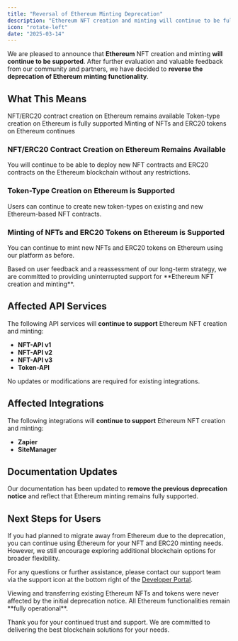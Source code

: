 ```yaml
---
title: "Reversal of Ethereum Minting Deprecation"
description: "Ethereum NFT creation and minting will continue to be fully supported"
icon: "rotate-left"
date: "2025-03-14"
---
```


We are pleased to announce that **Ethereum** NFT creation and minting **will continue to be supported**. After further evaluation and valuable feedback from our community and partners, we have decided to **reverse the deprecation of Ethereum minting functionality**.

## What This Means

<CardGroup cols={3}>
  <Card title="Contract Creation" icon="file-contract">
    NFT/ERC20 contract creation on Ethereum remains available
  </Card>
  
  <Card title="Token Types" icon="layer-group">
    Token-type creation on Ethereum is fully supported
  </Card>
  
  <Card title="Minting" icon="coins">
    Minting of NFTs and ERC20 tokens on Ethereum continues
  </Card>
</CardGroup>

### NFT/ERC20 Contract Creation on Ethereum Remains Available

You will continue to be able to deploy new NFT contracts and ERC20 contracts on the Ethereum blockchain without any restrictions.

### Token-Type Creation on Ethereum is Supported

Users can continue to create new token-types on existing and new Ethereum-based NFT contracts.

### Minting of NFTs and ERC20 Tokens on Ethereum is Supported

You can continue to mint new NFTs and ERC20 tokens on Ethereum using our platform as before.

<Info>
Based on user feedback and a reassessment of our long-term strategy, we are committed to providing uninterrupted support for **Ethereum NFT creation and minting**.
</Info>

## Affected API Services

The following API services will **continue to support** Ethereum NFT creation and minting:

- **NFT-API v1**
- **NFT-API v2**
- **NFT-API v3**
- **Token-API**

<Tip>
No updates or modifications are required for existing integrations.
</Tip>

## Affected Integrations

The following integrations will **continue to support** Ethereum NFT creation and minting:

- **Zapier**
- **SiteManager**

## Documentation Updates

Our documentation has been updated to **remove the previous deprecation notice** and reflect that Ethereum minting remains fully supported.

## Next Steps for Users

If you had planned to migrate away from Ethereum due to the deprecation, you can continue using Ethereum for your NFT and ERC20 minting needs. However, we still encourage exploring additional blockchain options for broader flexibility.

For any questions or further assistance, please contact our support team via the support icon at the bottom right of the [Developer Portal](https://portal.venly.io/?utm_source=website&utm_medium=docs&utm_campaign=General+-+Venly+Internal).

<Warning>
Viewing and transferring existing Ethereum NFTs and tokens were never affected by the initial deprecation notice. All Ethereum functionalities remain **fully operational**.
</Warning>

Thank you for your continued trust and support. We are committed to delivering the best blockchain solutions for your needs.

